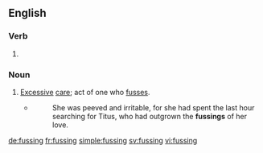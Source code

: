 ==English==

===Verb===
{{head|en|present participle}}

# {{present participle of|fuss|lang=en|nocat=1}}

===Noun===
{{en-noun}}

# [[excessive|Excessive]] [[care]]; act of one who [[fuss]]es.
#* {{RQ:Peake Gormenghast}}
#*: She was peeved and irritable, for she had spent the last hour searching for Titus, who had outgrown the '''fussings''' of her love.

[[de:fussing]]
[[fr:fussing]]
[[simple:fussing]]
[[sv:fussing]]
[[vi:fussing]]